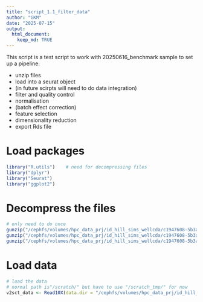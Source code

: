 ```yaml
---
title: "script_1.1_filter_data"
author: "GKM"
date: "2025-07-15"
output:
  html_document:
    keep_md: TRUE
---
```


This script is a test script to work with 20250616_benchmark sample to set up a pipeline:

* unzip files
* load into a seurat object
* (in future scirpts will need to do data integration)
* filter and quality control
* normalisation
* (batch effect correction)
* feature selection
* dimensionality reduction
* export Rds file


# Load packages
```r
library("R.utils")    # need for decompressing files
library("dplyr")
library("Seurat")
library("ggplot2")
```

# Decompress the files
```r
# only need to do once
gunzip("/cephfs/volumes/hpc_data_prj/id_hill_sims_wellcda/c1947608-5b3a-4d60-8179-b8e0779d7319/scratch_tmp/scCHANTS/20250616_benchmark/20250616_benchmark/matrix.mtx.gz", temporary = TRUE, remove = FALSE)
gunzip("/cephfs/volumes/hpc_data_prj/id_hill_sims_wellcda/c1947608-5b3a-4d60-8179-b8e0779d7319/scratch_tmp/scCHANTS/20250616_benchmark/20250616_benchmark/barcodes.tsv.gz", temporary = TRUE, remove = FALSE)
gunzip("/cephfs/volumes/hpc_data_prj/id_hill_sims_wellcda/c1947608-5b3a-4d60-8179-b8e0779d7319/scratch_tmp/scCHANTS/20250616_benchmark/20250616_benchmark/features.tsv.gz", temporary = TRUE, remove = FALSE)

```

# Load data
```r
# load the data
# normal path is"/scratch/" but have to use "/scratch_tmp/" for now
v2sct_data <- Read10X(data.dir = "/cephfs/volumes/hpc_data_prj/id_hill_sims_wellcda/c1947608-5b3a-4d60-8179-b8e0779d7319/scratch_tmp/scCHANTS/20250616_benchmark/20250616_benchmark/", gene.column=1)



```




